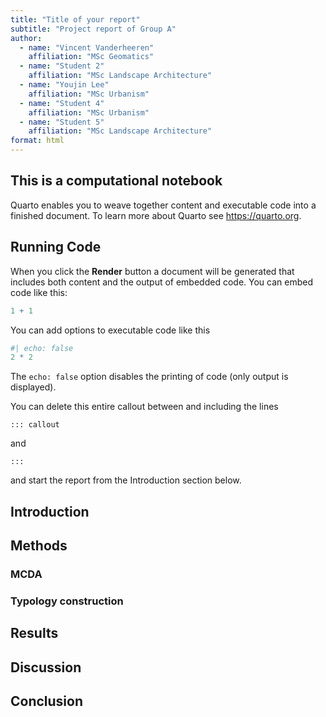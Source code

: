 ```yaml
---
title: "Title of your report"
subtitle: "Project report of Group A"
author:
  - name: "Vincent Vanderheeren"
    affiliation: "MSc Geomatics"
  - name: "Student 2"
    affiliation: "MSc Landscape Architecture"
  - name: "Youjin Lee"
    affiliation: "MSc Urbanism"
  - name: "Student 4"
    affiliation: "MSc Urbanism"
  - name: "Student 5"
    affiliation: "MSc Landscape Architecture"
format: html
---
```


::: callout
## This is a computational notebook

Quarto enables you to weave together content and executable code into a finished document. To learn more about Quarto see <https://quarto.org>.

## Running Code

When you click the **Render** button a document will be generated that includes both content and the output of embedded code. You can embed code like this:

```r
1 + 1
```

You can add options to executable code like this 

```r
#| echo: false
2 * 2
```

The `echo: false` option disables the printing of code (only output is displayed).

You can delete this entire callout between and including the lines
```
::: callout
```
and

```
:::
```
and start the report from the Introduction section below.
:::

## Introduction

## Methods

### MCDA

### Typology construction

## Results

## Discussion

## Conclusion


